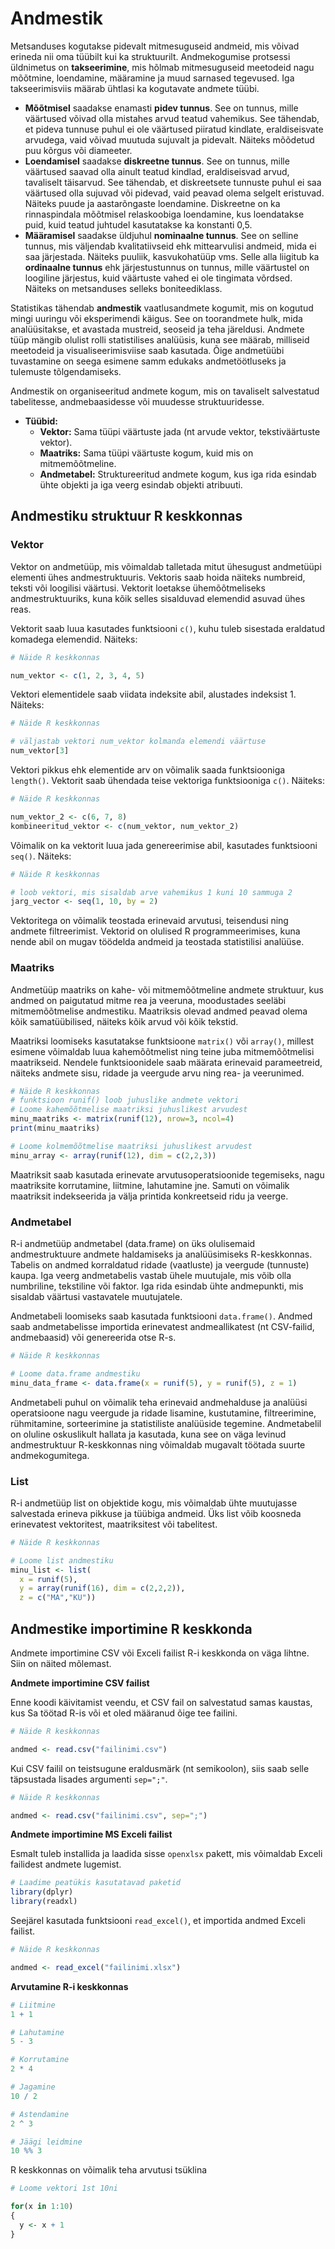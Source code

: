 # Andmestik

Metsanduses kogutakse pidevalt mitmesuguseid andmeid, mis võivad erineda nii oma tüübilt kui ka struktuurilt. Andmekogumise protsessi üldnimetus on **takseerimine**, mis hõlmab mitmesuguseid meetodeid nagu mõõtmine, loendamine, määramine ja muud sarnased tegevused. Iga takseerimisviis määrab ühtlasi ka kogutavate andmete tüübi. 

* **Mõõtmisel** saadakse enamasti **pidev tunnus**. See on tunnus, mille väärtused võivad olla mistahes arvud teatud vahemikus. See tähendab, et pideva tunnuse puhul ei ole väärtused piiratud kindlate, eraldiseisvate arvudega, vaid võivad muutuda sujuvalt ja pidevalt. Näiteks mõõdetud puu kõrgus või diameeter. 
* **Loendamisel** saadakse **diskreetne tunnus**. See on tunnus, mille väärtused saavad olla ainult teatud kindlad, eraldiseisvad arvud, tavaliselt täisarvud. See tähendab, et diskreetsete tunnuste puhul ei saa väärtused olla sujuvad või pidevad, vaid peavad olema selgelt eristuvad. Näiteks puude ja aastarõngaste loendamine. Diskreetne on ka rinnaspindala mõõtmisel relaskoobiga loendamine, kus loendatakse puid, kuid teatud juhtudel kasutatakse ka konstanti 0,5.
* **Määramisel** saadakse üldjuhul **nominaalne tunnus**. See on selline tunnus, mis väljendab kvalitatiivseid ehk mittearvulisi andmeid, mida ei saa järjestada. Näiteks puuliik, kasvukohatüüp vms. Selle alla liigitub ka **ordinaalne tunnus** ehk järjestustunnus on tunnus, mille väärtustel on loogiline järjestus, kuid väärtuste vahed ei ole tingimata võrdsed. Näiteks on metsanduses selleks boniteediklass.



Statistikas tähendab **andmestik** vaatlusandmete kogumit, mis on kogutud mingi uuringu või eksperimendi käigus. See on toorandmete hulk, mida analüüsitakse, et avastada mustreid, seoseid ja teha järeldusi. Andmete tüüp mängib olulist rolli statistilises analüüsis, kuna see määrab, milliseid meetodeid ja visualiseerimisviise saab kasutada. Õige andmetüübi tuvastamine on seega esimene samm edukaks andmetöötluseks ja tulemuste tõlgendamiseks.


Andmestik on organiseeritud andmete kogum, mis on tavaliselt salvestatud tabelitesse, andmebaasidesse või muudesse struktuuridesse.

* **Tüübid:**
    * **Vektor:** Sama tüüpi väärtuste jada (nt arvude vektor, tekstiväärtuste vektor).
    * **Maatriks:** Sama tüüpi väärtuste kogum, kuid mis on mitmemõõtmeline.
    * **Andmetabel:** Struktureeritud andmete kogum, kus iga rida esindab ühte objekti ja iga veerg esindab objekti atribuuti.




## Andmestiku struktuur R keskkonnas

### Vektor
Vektor on andmetüüp, mis võimaldab talletada mitut ühesugust andmetüüpi elementi ühes andmestruktuuris. Vektoris saab hoida näiteks numbreid, teksti või loogilisi väärtusi. Vektorit loetakse ühemõõtmeliseks andmestruktuuriks, kuna kõik selles sisalduvad elemendid asuvad ühes reas.

Vektorit saab luua kasutades funktsiooni `c()`, kuhu tuleb sisestada eraldatud komadega elemendid. Näiteks:
```r
# Näide R keskkonnas

num_vektor <- c(1, 2, 3, 4, 5)
```

Vektori elementidele saab viidata indeksite abil, alustades indeksist 1. Näiteks:
```r
# Näide R keskkonnas

# väljastab vektori num_vektor kolmanda elemendi väärtuse
num_vektor[3] 
```

Vektori pikkus ehk elementide arv on võimalik saada funktsiooniga `length()`. Vektorit saab ühendada teise vektoriga funktsiooniga `c()`. Näiteks:
```r
# Näide R keskkonnas

num_vektor_2 <- c(6, 7, 8)
kombineeritud_vektor <- c(num_vektor, num_vektor_2)
```

Võimalik on ka vektorit luua jada genereerimise abil, kasutades funktsiooni `seq()`. Näiteks:
```r
# Näide R keskkonnas

# loob vektori, mis sisaldab arve vahemikus 1 kuni 10 sammuga 2
jarg_vector <- seq(1, 10, by = 2) 
```

Vektoritega on võimalik teostada erinevaid arvutusi, teisendusi ning andmete filtreerimist. Vektorid on olulised R programmeerimises, kuna nende abil on mugav töödelda andmeid ja teostada statistilisi analüüse.

### Maatriks

Andmetüüp maatriks on kahe- või mitmemõõtmeline andmete struktuur, kus andmed on paigutatud mitme rea ja veeruna, moodustades seeläbi mitmemõõtmelise andmestiku. Maatriksis olevad andmed peavad olema kõik samatüübilised, näiteks kõik arvud või kõik tekstid.

Maatriksi loomiseks kasutatakse funktsioone `matrix()` või `array()`, millest esimene võimaldab luua kahemõõtmelist ning teine juba mitmemõõtmelisi maatrikseid. Nendele funktsioonidele saab määrata erinevaid parameetreid, näiteks andmete sisu, ridade ja veergude arvu ning rea- ja veerunimed. 

```r
# Näide R keskkonnas
# funktsioon runif() loob juhuslike andmete vektori
# Loome kahemõõtmelise maatriksi juhuslikest arvudest
minu_maatriks <- matrix(runif(12), nrow=3, ncol=4)
print(minu_maatriks)

# Loome kolmemõõtmelise maatriksi juhuslikest arvudest
minu_array <- array(runif(12), dim = c(2,2,3))
```

Maatriksit saab kasutada erinevate arvutusoperatsioonide tegemiseks, nagu maatriksite korrutamine, liitmine, lahutamine jne. Samuti on võimalik maatriksit indekseerida ja välja printida konkreetseid ridu ja veerge.

### Andmetabel
R-i andmetüüp andmetabel (data.frame) on üks olulisemaid andmestruktuure andmete haldamiseks ja analüüsimiseks R-keskkonnas. Tabelis on andmed korraldatud ridade (vaatluste) ja veergude (tunnuste) kaupa. Iga veerg andmetabelis vastab ühele muutujale, mis võib olla numbriline, tekstiline või faktor. Iga rida esindab ühte andmepunkti, mis sisaldab väärtusi vastavatele muutujatele.

Andmetabeli loomiseks saab kasutada funktsiooni `data.frame()`. Andmed saab andmetabelisse importida erinevatest andmeallikatest (nt CSV-failid, andmebaasid) või genereerida otse R-s.
```r
# Näide R keskkonnas

# Loome data.frame andmestiku
minu_data_frame <- data.frame(x = runif(5), y = runif(5), z = 1)
```

Andmetabeli puhul on võimalik teha erinevaid andmehalduse ja analüüsi operatsioone nagu veergude ja ridade lisamine, kustutamine, filtreerimine, rühmitamine, sorteerimine ja statistiliste analüüside tegemine. Andmetabelil on oluline oskuslikult hallata ja kasutada, kuna see on väga levinud andmestruktuur R-keskkonnas ning võimaldab mugavalt töötada suurte andmekogumitega.

### List
R-i andmetüüp list on objektide kogu, mis võimaldab ühte muutujasse salvestada erineva pikkuse ja tüübiga andmeid. Üks list võib koosneda erinevatest vektoritest, maatriksitest või tabelitest.

```r
# Näide R keskkonnas

# Loome list andmestiku
minu_list <- list(
  x = runif(5), 
  y = array(runif(16), dim = c(2,2,2)), 
  z = c("MA","KU"))
```

## Andmestike importimine R keskkonda

Andmete importimine CSV või Exceli failist R-i keskkonda on väga lihtne. Siin on näited mõlemast.

**Andmete importimine CSV failist**

Enne koodi käivitamist veendu, et CSV fail on salvestatud samas kaustas, kus Sa töötad R-is või et oled määranud õige tee failini.

```r
# Näide R keskkonnas

andmed <- read.csv("failinimi.csv")
```

Kui CSV failil on teistsugune eraldusmärk (nt semikoolon), siis saab selle täpsustada lisades argumenti `sep=";"`.

```r
# Näide R keskkonnas

andmed <- read.csv("failinimi.csv", sep=";")
```

**Andmete importimine MS Exceli failist**

Esmalt tuleb installida ja laadida sisse `openxlsx` pakett, mis võimaldab Exceli failidest andmete lugemist.

```r
# Laadime peatükis kasutatavad paketid
library(dplyr)
library(readxl)
```

Seejärel kasutada funktsiooni `read_excel()`, et importida andmed Exceli failist.

```r
# Näide R keskkonnas

andmed <- read_excel("failinimi.xlsx")
```

**Arvutamine R-i keskkonnas**

```r
# Liitmine
1 + 1

# Lahutamine
5 - 3

# Korrutamine
2 * 4

# Jagamine
10 / 2

# Astendamine
2 ^ 3

# Jäägi leidmine
10 %% 3
```

R keskkonnas on võimalik teha arvutusi tsüklina
```r
# Loome vektori 1st 10ni

for(x in 1:10)
{
  y <- x + 1
}
```


